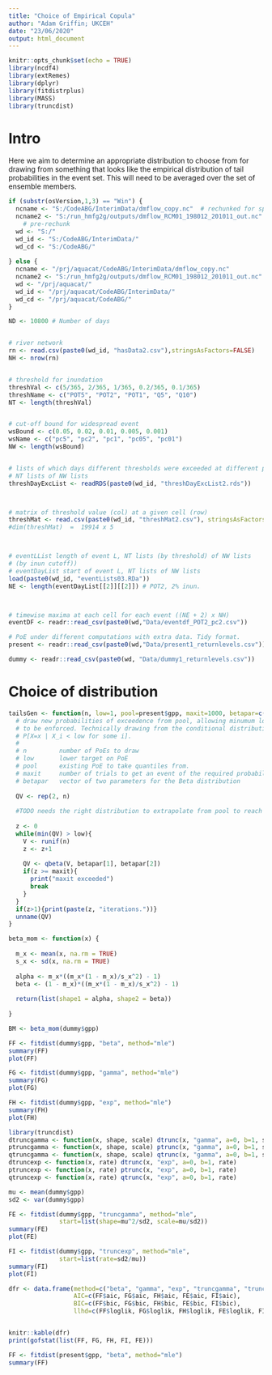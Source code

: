 ---
title: "Choice of Empirical Copula"
author: "Adam Griffin; UKCEH"
date: "23/06/2020"
output: html_document
---

```{r setup, include=FALSE}
knitr::opts_chunk$set(echo = TRUE)
library(ncdf4)
library(extRemes)
library(dplyr)
library(fitdistrplus)
library(MASS)
library(truncdist)
```

# Intro
Here we aim to determine an appropriate distribution to choose from for drawing from something that looks like the empirical distribution of tail probabilities in the event set. This will need to be averaged over the set of ensemble members.

```{r data}
if (substr(osVersion,1,3) == "Win") {
  ncname <- "S:/CodeABG/InterimData/dmflow_copy.nc"  # rechunked for spaceslices
  ncname2 <- "S:/run_hmfg2g/outputs/dmflow_RCM01_198012_201011_out.nc" 
    # pre-rechunk
  wd <- "S:/"
  wd_id <- "S:/CodeABG/InterimData/"
  wd_cd <- "S:/CodeABG/"
  
} else {
  ncname <- "/prj/aquacat/CodeABG/InterimData/dmflow_copy.nc"
  ncname2 <- "S:/run_hmfg2g/outputs/dmflow_RCM01_198012_201011_out.nc"
  wd <- "/prj/aquacat/"
  wd_id <- "/prj/aquacat/CodeABG/InterimData/"
  wd_cd <- "/prj/aquacat/CodeABG/"
}

ND <- 10800 # Number of days


# river network
rn <- read.csv(paste0(wd_id, "hasData2.csv"),stringsAsFactors=FALSE)
NH <- nrow(rn)


# threshold for inundation
threshVal <- c(5/365, 2/365, 1/365, 0.2/365, 0.1/365)
threshName <- c("POT5", "POT2", "POT1", "Q5", "Q10")
NT <- length(threshVal)


# cut-off bound for widespread event
wsBound <- c(0.05, 0.02, 0.01, 0.005, 0.001)
wsName <- c("pc5", "pc2", "pc1", "pc05", "pc01")
NW <- length(wsBound)


# lists of which days different thresholds were exceeded at different points
# NT lists of NW lists
threshDayExcList <- readRDS(paste0(wd_id, "threshDayExcList2.rds"))



# matrix of threshold value (col) at a given cell (row)
threshMat <- read.csv(paste0(wd_id, "threshMat2.csv"), stringsAsFactors=FALSE)
#dim(threshMat)  =  19914 x 5



# eventLList length of event L, NT lists (by threshold) of NW lists 
# (by inun cutoff))
# eventDayList start of event L, NT lists of NW lists
load(paste0(wd_id, "eventLists03.RDa")) 
NE <- length(eventDayList[[2]][[2]]) # POT2, 2% inun.



# timewise maxima at each cell for each event ((NE + 2) x NH)
eventDF <- readr::read_csv(paste0(wd,"Data/eventdf_POT2_pc2.csv"))

# PoE under different computations with extra data. Tidy format.
present <- readr::read_csv(paste0(wd,"Data/present1_returnlevels.csv"))

dummy <- readr::read_csv(paste0(wd, "Data/dummy1_returnlevels.csv"))
```

# Choice of distribution

```{r tailsGen}
tailsGen <- function(n, low=1, pool=present$gpp, maxit=1000, betapar=c(1,1)){
  # draw new probabilities of exceedence from pool, allowing minumum lower bound
  # to be enforced. Technically drawing from the conditional distribution 
  # P[X=x | X_i < low for some i].
  #
  # n         number of PoEs to draw
  # low       lower target on PoE
  # pool      existing PoE to take quantiles from.
  # maxit     number of trials to get an event of the required probability
  # betapar   vector of two parameters for the Beta distribution
  
  QV <- rep(2, n)
  
  #TODO needs the right distribution to extrapolate from pool to reach tails.
  
  z <- 0
  while(min(QV) > low){
    V <- runif(n)
    z <- z+1
    
    QV <- qbeta(V, betapar[1], betapar[2])
    if(z >= maxit){
      print("maxit exceeded")
      break
    }
  }
  if(z>1){print(paste(z, "iterations."))}
  unname(QV)
}
```

```{r}
beta_mom <- function(x) {
  
  m_x <- mean(x, na.rm = TRUE)
  s_x <- sd(x, na.rm = TRUE)
  
  alpha <- m_x*((m_x*(1 - m_x)/s_x^2) - 1)
  beta <- (1 - m_x)*((m_x*(1 - m_x)/s_x^2) - 1)
  
  return(list(shape1 = alpha, shape2 = beta))
  
}

BM <- beta_mom(dummy$gpp)

FF <- fitdist(dummy$gpp, "beta", method="mle")
summary(FF)
plot(FF)

FG <- fitdist(dummy$gpp, "gamma", method="mle")
summary(FG)
plot(FG)

FH <- fitdist(dummy$gpp, "exp", method="mle")
summary(FH)
plot(FH)

library(truncdist)
dtruncgamma <- function(x, shape, scale) dtrunc(x, "gamma", a=0, b=1, shape, scale)
ptruncgamma <- function(x, shape, scale) ptrunc(x, "gamma", a=0, b=1, shape, scale)
qtruncgamma <- function(x, shape, scale) qtrunc(x, "gamma", a=0, b=1, shape, scale)
dtruncexp <- function(x, rate) dtrunc(x, "exp", a=0, b=1, rate)
ptruncexp <- function(x, rate) ptrunc(x, "exp", a=0, b=1, rate)
qtruncexp <- function(x, rate) qtrunc(x, "exp", a=0, b=1, rate)

mu <- mean(dummy$gpp)
sd2 <- var(dummy$gpp)

FE <- fitdist(dummy$gpp, "truncgamma", method="mle",
              start=list(shape=mu^2/sd2, scale=mu/sd2))
summary(FE)
plot(FE)

FI <- fitdist(dummy$gpp, "truncexp", method="mle",
              start=list(rate=sd2/mu))
summary(FI)
plot(FI)

dfr <- data.frame(method=c("beta", "gamma", "exp", "truncgamma", "truncexp"),
                  AIC=c(FF$aic, FG$aic, FH$aic, FE$aic, FI$aic),
                  BIC=c(FF$bic, FG$bic, FH$bic, FE$bic, FI$bic),
                  llhd=c(FF$loglik, FG$loglik, FH$loglik, FE$loglik, FI$loglik))


knitr::kable(dfr)
print(gofstat(list(FF, FG, FH, FI, FE)))
```


```{r}
FF <- fitdist(present$gpp, "beta", method="mle")
summary(FF)
```

